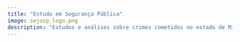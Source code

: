 ---
title: "Estudo em Segurança Pública"
image: sejusp_logo.png
description: "Estudos e análises sobre crimes cometidos no estado de Minas Gerais. Todas as informações analisadas são provenientes dos dados disponibilizados pela Secretaria de Estado de Justiça e Segurança Pública (Sejusp)."
---

